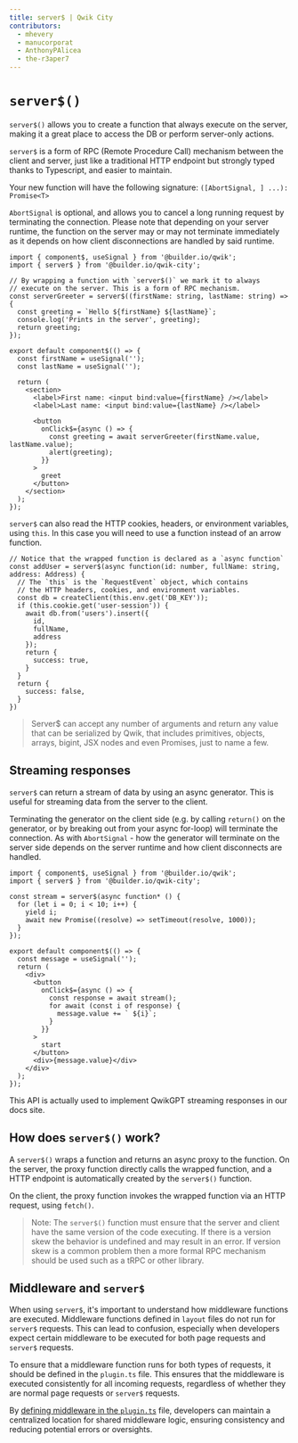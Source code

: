 ```yaml
---
title: server$ | Qwik City
contributors:
  - mhevery
  - manucorporat
  - AnthonyPAlicea
  - the-r3aper7
---
```


# `server$()`

`server$()` allows you to create a function that always execute on the server, making it a great place to access the DB or perform server-only actions.

`server$` is a form of RPC (Remote Procedure Call) mechanism between the client and server, just like a traditional HTTP endpoint but strongly typed thanks to Typescript, and easier to maintain.

Your new function will have the following signature:
`([AbortSignal, ] ...): Promise<T>`

`AbortSignal` is optional, and allows you to cancel a long running request by terminating the connection.
Please note that depending on your server runtime, the function on the server may or may not terminate immediately as it depends on how client disconnections are handled by said runtime.

```tsx
import { component$, useSignal } from '@builder.io/qwik';
import { server$ } from '@builder.io/qwik-city';

// By wrapping a function with `server$()` we mark it to always
// execute on the server. This is a form of RPC mechanism.
const serverGreeter = server$((firstName: string, lastName: string) => {
  const greeting = `Hello ${firstName} ${lastName}`;
  console.log('Prints in the server', greeting);
  return greeting;
});

export default component$(() => {
  const firstName = useSignal('');
  const lastName = useSignal('');

  return (
    <section>
      <label>First name: <input bind:value={firstName} /></label>
      <label>Last name: <input bind:value={lastName} /></label>

      <button
        onClick$={async () => {
          const greeting = await serverGreeter(firstName.value, lastName.value);
          alert(greeting);
        }}
      >
        greet
      </button>
    </section>
  );
});
```

`server$` can also read the HTTP cookies, headers, or environment variables, using `this`. In this case you will need to use a function instead of an arrow function.

```tsx
// Notice that the wrapped function is declared as a `async function`
const addUser = server$(async function(id: number, fullName: string, address: Address) {
  // The `this` is the `RequestEvent` object, which contains
  // the HTTP headers, cookies, and environment variables.
  const db = createClient(this.env.get('DB_KEY'));
  if (this.cookie.get('user-session')) {
    await db.from('users').insert({
      id,
      fullName,
      address
    });
    return {
      success: true,
    }
  }
  return {
    success: false,
  }
})
```

> Server$ can accept any number of arguments and return any value that can be serialized by Qwik, that includes primitives, objects, arrays, bigint, JSX nodes and even Promises, just to name a few.


## Streaming responses

`server$` can return a stream of data by using an async generator. This is useful for streaming data from the server to the client.

Terminating the generator on the client side (e.g. by calling `return()` on the generator, or by breaking out from your async for-loop) will terminate the connection. As with `AbortSignal` -
how the generator will terminate on the server side depends on the server runtime and how client disconnects are handled.

```tsx
import { component$, useSignal } from '@builder.io/qwik';
import { server$ } from '@builder.io/qwik-city';

const stream = server$(async function* () {
  for (let i = 0; i < 10; i++) {
    yield i;
    await new Promise((resolve) => setTimeout(resolve, 1000));
  }
});

export default component$(() => {
  const message = useSignal('');
  return (
    <div>
      <button
        onClick$={async () => {
          const response = await stream();
          for await (const i of response) {
            message.value += ` ${i}`;
          }
        }}
      >
        start
      </button>
      <div>{message.value}</div>
    </div>
  );
});
```

This API is actually used to implement QwikGPT streaming responses in our docs site.


## How does `server$()` work?

A `server$()` wraps a function and returns an async proxy to the function. On the server, the proxy function directly calls the wrapped function, and a HTTP endpoint is automatically created by the `server$()` function.

On the client, the proxy function invokes the wrapped function via an HTTP request, using `fetch()`.

> Note: The `server$()` function must ensure that the server and client have the same version of the code executing. If there is a version skew the behavior is undefined and may result in an error. If version skew is a common problem then a more formal RPC mechanism should be used such as a tRPC or other library.

## Middleware and `server$`

When using `server$`, it's important to understand how middleware functions are executed. Middleware functions defined in `layout` files do not run for `server$` requests. This can lead to confusion, especially when developers expect certain middleware to be executed for both page requests and `server$` requests.

To ensure that a middleware function runs for both types of requests, it should be defined in the `plugin.ts` file. This ensures that the middleware is executed consistently for all incoming requests, regardless of whether they are normal page requests or `server$` requests.

By [defining middleware in the `plugin.ts`](/docs/advanced/routing/#plugints) file, developers can maintain a centralized location for shared middleware logic, ensuring consistency and reducing potential errors or oversights.
